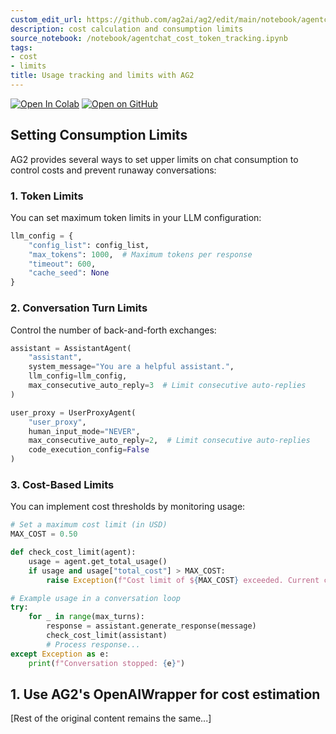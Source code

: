 ```yaml
---
custom_edit_url: https://github.com/ag2ai/ag2/edit/main/notebook/agentchat_cost_token_tracking.ipynb
description: cost calculation and consumption limits
source_notebook: /notebook/agentchat_cost_token_tracking.ipynb
tags:
- cost
- limits
title: Usage tracking and limits with AG2
---
```


<a href="https://colab.research.google.com/github/ag2ai/ag2/blob/main/notebook/agentchat_cost_token_tracking.ipynb" class="colab-badge" target="_blank"><img noZoom src="https://colab.research.google.com/assets/colab-badge.svg" alt="Open In Colab" /></a>
<a href="https://github.com/ag2ai/ag2/blob/main/notebook/agentchat_cost_token_tracking.ipynb" class="github-badge" target="_blank"><img noZoom src="https://img.shields.io/badge/Open%20on%20GitHub-grey?logo=github" alt="Open on GitHub" /></a>

## Setting Consumption Limits

AG2 provides several ways to set upper limits on chat consumption to control costs and prevent runaway conversations:

### 1. Token Limits

You can set maximum token limits in your LLM configuration:

```python
llm_config = {
    "config_list": config_list,
    "max_tokens": 1000,  # Maximum tokens per response
    "timeout": 600,
    "cache_seed": None
}
```

### 2. Conversation Turn Limits

Control the number of back-and-forth exchanges:

```python
assistant = AssistantAgent(
    "assistant",
    system_message="You are a helpful assistant.",
    llm_config=llm_config,
    max_consecutive_auto_reply=3  # Limit consecutive auto-replies
)

user_proxy = UserProxyAgent(
    "user_proxy",
    human_input_mode="NEVER",
    max_consecutive_auto_reply=2,  # Limit consecutive auto-replies
    code_execution_config=False
)
```

### 3. Cost-Based Limits

You can implement cost thresholds by monitoring usage:

```python
# Set a maximum cost limit (in USD)
MAX_COST = 0.50  

def check_cost_limit(agent):
    usage = agent.get_total_usage()
    if usage and usage["total_cost"] > MAX_COST:
        raise Exception(f"Cost limit of ${MAX_COST} exceeded. Current cost: ${usage['total_cost']:.2f}")

# Example usage in a conversation loop
try:
    for _ in range(max_turns):
        response = assistant.generate_response(message)
        check_cost_limit(assistant)
        # Process response...
except Exception as e:
    print(f"Conversation stopped: {e}")
```

## 1. Use AG2's OpenAIWrapper for cost estimation 

[Rest of the original content remains the same...]